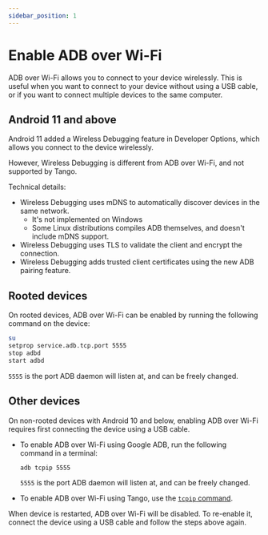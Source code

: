 ```yaml
---
sidebar_position: 1
---
```


# Enable ADB over Wi-Fi

ADB over Wi-Fi allows you to connect to your device wirelessly. This is useful when you want to connect to your device without using a USB cable, or if you want to connect multiple devices to the same computer.

## Android 11 and above

Android 11 added a Wireless Debugging feature in Developer Options, which allows you connect to the device wirelessly.

However, Wireless Debugging is different from ADB over Wi-Fi, and not supported by Tango.

Technical details:

* Wireless Debugging uses mDNS to automatically discover devices in the same network.
  * It's not implemented on Windows
  * Some Linux distributions compiles ADB themselves, and doesn't include mDNS support.
* Wireless Debugging uses TLS to validate the client and encrypt the connection.
* Wireless Debugging adds trusted client certificates using the new ADB pairing feature.

## Rooted devices

On rooted devices, ADB over Wi-Fi can be enabled by running the following command on the device:

```sh
su
setprop service.adb.tcp.port 5555
stop adbd
start adbd
```

`5555` is the port ADB daemon will listen at, and can be freely changed.

## Other devices

On non-rooted devices with Android 10 and below, enabling ADB over Wi-Fi requires first connecting the device using a USB cable.

- To enable ADB over Wi-Fi using Google ADB, run the following command in a terminal:

  ```sh
  adb tcpip 5555
  ```

  `5555` is the port ADB daemon will listen at, and can be freely changed.

- To enable ADB over Wi-Fi using Tango, use the [`tcpip` command](/api/adb/tcpip.mdx).

When device is restarted, ADB over Wi-Fi will be disabled. To re-enable it, connect the device using a USB cable and follow the steps above again.
